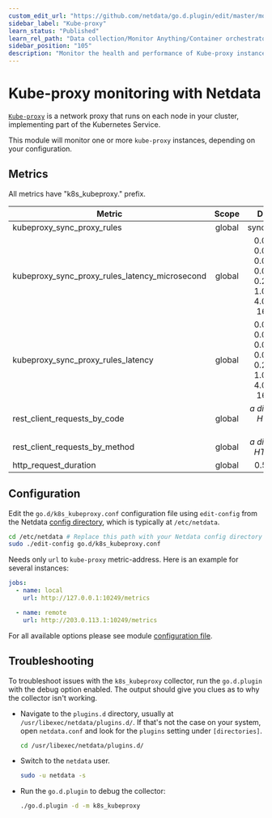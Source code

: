 ```yaml
---
custom_edit_url: "https://github.com/netdata/go.d.plugin/edit/master/modules/k8s_kubeproxy/README.md"
sidebar_label: "Kube-proxy"
learn_status: "Published"
learn_rel_path: "Data collection/Monitor Anything/Container orchestrators/Kubernetes"
sidebar_position: "105"
description: "Monitor the health and performance of Kube-proxy instances with zero configuration, per-second metric granularity, and interactive visualizations."
---
```



# Kube-proxy monitoring with Netdata

[`Kube-proxy`](https://kubernetes.io/docs/concepts/overview/components/#kube-proxy) is a network proxy that runs on each
node in your cluster, implementing part of the Kubernetes Service.

This module will monitor one or more `kube-proxy` instances, depending on your configuration.

## Metrics

All metrics have "k8s_kubeproxy." prefix.

| Metric                                         | Scope  |                                                   Dimensions                                                   |    Units     |
|------------------------------------------------|:------:|:--------------------------------------------------------------------------------------------------------------:|:------------:|
| kubeproxy_sync_proxy_rules                     | global |                                                sync_proxy_rules                                                |   events/s   |
| kubeproxy_sync_proxy_rules_latency_microsecond | global | 0.001, 0.002, 0.004, 0.008, 0.016, 0.032, 0.064, 0.128, 0.256, 0.512, 1.024, 2.048, 4.096, 8.192, 16.384, +Inf |  observes/s  |
| kubeproxy_sync_proxy_rules_latency             | global | 0.001, 0.002, 0.004, 0.008, 0.016, 0.032, 0.064, 0.128, 0.256, 0.512, 1.024, 2.048, 4.096, 8.192, 16.384, +Inf |  percentage  |
| rest_client_requests_by_code                   | global |                                    <i>a dimension per HTTP status code</i>                                     |  requests/s  |
| rest_client_requests_by_method                 | global |                                       <i>a dimension per HTTP method</i>                                       |  requests/s  |
| http_request_duration                          | global |                                                 0.5, 0.9, 0.99                                                 | microseconds |

## Configuration

Edit the `go.d/k8s_kubeproxy.conf` configuration file using `edit-config` from the
Netdata [config directory](https://learn.netdata.cloud/docs/configure/nodes), which is typically at `/etc/netdata`.

```bash
cd /etc/netdata # Replace this path with your Netdata config directory
sudo ./edit-config go.d/k8s_kubeproxy.conf
```

Needs only `url` to `kube-proxy` metric-address. Here is an example for several instances:

```yaml
jobs:
  - name: local
    url: http://127.0.0.1:10249/metrics

  - name: remote
    url: http://203.0.113.1:10249/metrics
```

For all available options please see
module [configuration file](https://github.com/netdata/go.d.plugin/blob/master/config/go.d/k8s_kubeproxy.conf).

## Troubleshooting

To troubleshoot issues with the `k8s_kubeproxy` collector, run the `go.d.plugin` with the debug option enabled. The
output should give you clues as to why the collector isn't working.

- Navigate to the `plugins.d` directory, usually at `/usr/libexec/netdata/plugins.d/`. If that's not the case on
  your system, open `netdata.conf` and look for the `plugins` setting under `[directories]`.

  ```bash
  cd /usr/libexec/netdata/plugins.d/
  ```

- Switch to the `netdata` user.

  ```bash
  sudo -u netdata -s
  ```

- Run the `go.d.plugin` to debug the collector:

  ```bash
  ./go.d.plugin -d -m k8s_kubeproxy
  ```
